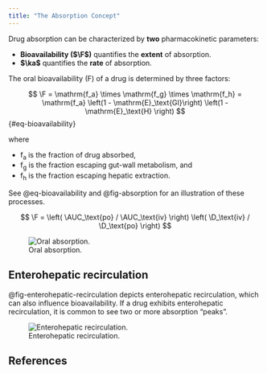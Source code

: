 ```yaml
---
title: "The Absorption Concept"
---
```


:::{.callout-caution title="Under construction"}
:::

Drug absorption can be characterized by **two** pharmacokinetic parameters:

- **Bioavailability ($\F$)** quantifies the **extent** of absorption.
- **$\ka$** quantifies the **rate** of absorption.

The oral bioavailability (F) of a drug is determined by three factors:

$$
\F =
  \mathrm{f_a} \times \mathrm{f_g} \times \mathrm{f_h} =
  \mathrm{f_a} \left(1 - \mathrm{E}_\text{GI}\right) \left(1 - \mathrm{E}_\text{H} \right)
$$ {#eq-bioavailability}

where

* f~a~ is the fraction of drug absorbed,  
* f~g~ is the fraction escaping gut-wall metabolism, and  
* f~h~ is the fraction escaping hepatic extraction.

See @eq-bioavailability and @fig-absorption for an illustration of these processes.

$$
\F =
  \left(
    \AUC_\text{po} / \AUC_\text{iv}
  \right)
  \left(
    \D_\text{iv} / \D_\text{po}
  \right)
$$

![Oral absorption.](images/absorption.png){#fig-absorption}

## Enterohepatic recirculation

@fig-enterohepatic-recirculation depicts enterohepatic recirculation, which can also influence bioavailability.
If a drug exhibits enterohepatic recirculation, it is common to see two or more absorption "peaks".

![Enterohepatic recirculation.](images/enterohepatic-recirculation.png){#fig-enterohepatic-recirculation}

## References

::: {#refs}
:::
